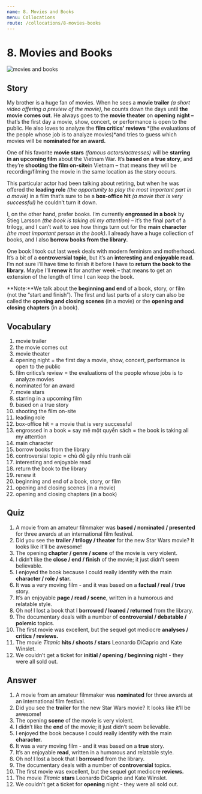 ```yaml
---
name: 8. Movies and Books
menu: Collocations
route: /collocations/8-movies-books
---
```



# 8. Movies and Books

<Image src={moviesBooksImg} alt="movies and books" />

## Story

My brother is a huge fan of movies. When he sees a **movie trailer** _(a short video offering a preview of the movie)_, he counts down the days until **the movie comes out**. He always goes to the **movie theater** on **opening night –** that’s the first day a movie, show, concert, or performance is open to the public. He also loves to analyze the **film critics’ reviews** *(the evaluations of the people whose job is to analyze movies)*and tries to guess which movies will be **nominated for an award.**

One of his favorite **movie stars** _(famous actors/actresses)_ will be **starring in an upcoming film** about the Vietnam War. It’s **based on a true story**, and they’re **shooting the film on-site**in Vietnam – that means they will be recording/filming the movie in the same location as the story occurs.

This particular actor had been talking about retiring, but when he was offered the **leading role** _(the opportunity to play the most important part in a movie)_ in a film that’s sure to be a **box-office hit** _(a movie that is very successful)_ he couldn’t turn it down.

I, on the other hand, prefer books. I’m currently **engrossed in a book** by Stieg Larsson _(the book is taking all my attention)_ – it’s the final part of a trilogy, and I can’t wait to see how things turn out for the **main character** _(the most important person in the book)_. I already have a huge collection of books, and I also **borrow books from the library.**

One book I took out last week deals with modern feminism and motherhood. It’s a bit of a **controversial topic**, but it’s an **interesting and enjoyable read.** I’m not sure I’ll have time to finish it before I have to **return the book to the library.** Maybe I’ll **renew it** for another week – that means to get an extension of the length of time I can keep the book.

**Note:**We talk about the **beginning and end** of a book, story, or film (not the “start and finish”). The first and last parts of a story can also be called the **opening and closing scenes** (in a movie) or the **opening and closing chapters** (in a book).

## Vocabulary

1. movie trailer
2. the movie comes out
3. movie theater
4. opening night = the first day a movie, show, concert, performance is open to the public
5. film critics’s review = the evaluations of the people whose jobs is to analyze movies
6. nominated for an award
7. movie stars
8. starring in a upcoming film
9. based on a true story
10. shooting the film on-site
11. leading role
12. box-office hit = a movie that is very successful
13. engrossed in a book = say mê một quyển sách = the book is taking all my attention
14. main character
15. borrow books from the library
16. controversial topic = chủ đề gây nhìu tranh cãi
17. interesting and enjoyable read
18. return the book to the library
19. renew it
20. beginning and end of a book, story, or film
21. opening and closing scenes (in a movie)
22. opening and closing chapters (in a book)

## Quiz

1. A movie from an amateur filmmaker was **based / nominated / presented** for three awards at an international film festival.
2. Did you see the **trailer / trilogy / theater** for the new Star Wars movie? It looks like it’ll be awesome!
3. The opening **chapter / genre / scene** of the movie is very violent.
4. I didn’t like the **close / end / finish** of the movie; it just didn’t seem believable.
5. I enjoyed the book because I could really identify with the main **character / role / star.**
6. It was a very moving film - and it was based on a **factual / real / true** story.
7. It’s an enjoyable **page / read / scene**, written in a humorous and relatable style.
8. Oh no! I lost a book that I **borrowed / loaned / returned** from the library.
9. The documentary deals with a number of **controversial / debatable / polemic** topics.
10. The first movie was excellent, but the sequel got mediocre **analyses / critics / reviews.**
11. The movie _Titanic_ **hits / shoots / stars** Leonardo DiCaprio and Kate Winslet.
12. We couldn’t get a ticket for **initial / opening / beginning** night - they were all sold out.

## Answer

1. A movie from an amateur filmmaker was **nominated** for three awards at an international film festival.
2. Did you see the **trailer** for the new Star Wars movie? It looks like it’ll be awesome!
3. The opening **scene** of the movie is very violent.
4. I didn’t like the **end** of the movie; it just didn’t seem believable.
5. I enjoyed the book because I could really identify with the main **character.**
6. It was a very moving film - and it was based on a **true** story.
7. It’s an enjoyable **read**, written in a humorous and relatable style.
8. Oh no! I lost a book that I **borrowed** from the library.
9. The documentary deals with a number of **controversial** topics.
10. The first movie was excellent, but the sequel got mediocre **reviews.**
11. The movie _Titanic_ **stars** Leonardo DiCaprio and Kate Winslet.
12. We couldn’t get a ticket for **opening** night - they were all sold out.
